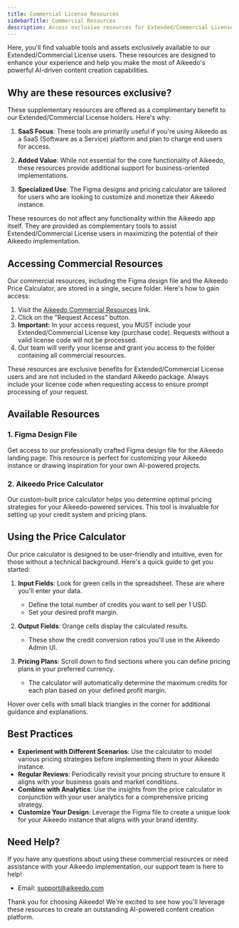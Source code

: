```yaml
---
title: Commercial License Resources
sidebarTitle: Commercial Resources
description: Access exclusive resources for Extended/Commercial License users, including Figma designs and pricing calculators.
---
```


Here, you'll find valuable tools and assets exclusively available to our Extended/Commercial License users. These resources are designed to enhance your experience and help you make the most of Aikeedo's powerful AI-driven content creation capabilities.

## Why are these resources exclusive?

These supplementary resources are offered as a complimentary benefit to our Extended/Commercial License holders. Here's why:

1. **SaaS Focus**: These tools are primarily useful if you're using Aikeedo as a SaaS (Software as a Service) platform and plan to charge end users for access.

2. **Added Value**: While not essential for the core functionality of Aikeedo, these resources provide additional support for business-oriented implementations.

3. **Specialized Use**: The Figma designs and pricing calculator are tailored for users who are looking to customize and monetize their Aikeedo instance.

<Note>
These resources do not affect any functionality within the Aikeedo app itself. They are provided as complementary tools to assist Extended/Commercial License users in maximizing the potential of their Aikeedo implementation.
</Note>

## Accessing Commercial Resources

Our commercial resources, including the Figma design file and the Aikeedo Price Calculator, are stored in a single, secure folder. Here's how to gain access:

1. Visit the [Aikeedo Commercial Resources](https://drive.google.com/drive/folders/1AHqGqHT6tQyRwRxS2v2j0RngxGbqr_pA?usp=drive_link) link.
2. Click on the "Request Access" button.
3. **Important:** In your access request, you MUST include your Extended/Commercial License key (purchase code). Requests without a valid license code will not be processed.
4. Our team will verify your license and grant you access to the folder containing all commercial resources.

<Note>
These resources are exclusive benefits for Extended/Commercial License users and are not included in the standard Aikeedo package. Always include your license code when requesting access to ensure prompt processing of your request.
</Note>

## Available Resources

### 1. Figma Design File

Get access to our professionally crafted Figma design file for the Aikeedo landing page. This resource is perfect for customizing your Aikeedo instance or drawing inspiration for your own AI-powered projects.

### 2. Aikeedo Price Calculator

Our custom-built price calculator helps you determine optimal pricing strategies for your Aikeedo-powered services. This tool is invaluable for setting up your credit system and pricing plans.

## Using the Price Calculator

Our price calculator is designed to be user-friendly and intuitive, even for those without a technical background. Here's a quick guide to get you started:

1. **Input Fields**: Look for green cells in the spreadsheet. These are where you'll enter your data.
   - Define the total number of credits you want to sell per 1 USD.
   - Set your desired profit margin.

2. **Output Fields**: Orange cells display the calculated results.
   - These show the credit conversion ratios you'll use in the Aikeedo Admin UI.

3. **Pricing Plans**: Scroll down to find sections where you can define pricing plans in your preferred currency.
   - The calculator will automatically determine the maximum credits for each plan based on your defined profit margin.

<Tip>
Hover over cells with small black triangles in the corner for additional guidance and explanations.
</Tip>

## Best Practices

- **Experiment with Different Scenarios**: Use the calculator to model various pricing strategies before implementing them in your Aikeedo instance.
- **Regular Reviews**: Periodically revisit your pricing structure to ensure it aligns with your business goals and market conditions.
- **Combine with Analytics**: Use the insights from the price calculator in conjunction with your user analytics for a comprehensive pricing strategy.
- **Customize Your Design**: Leverage the Figma file to create a unique look for your Aikeedo instance that aligns with your brand identity.

## Need Help?

If you have any questions about using these commercial resources or need assistance with your Aikeedo implementation, our support team is here to help!

- Email: [support@aikeedo.com](mailto:support@aikeedo.com)

Thank you for choosing Aikeedo! We're excited to see how you'll leverage these resources to create an outstanding AI-powered content creation platform.
